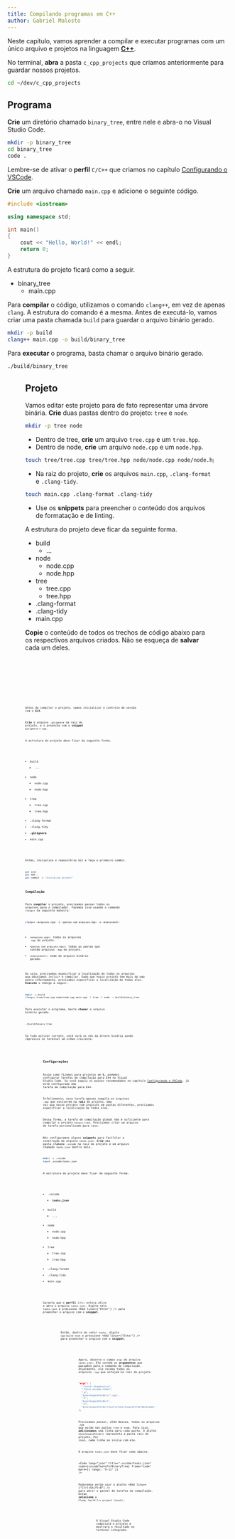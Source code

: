 ```yaml
---
title: Compilando programas em C++
author: Gabriel Malosto
---
```





Neste capítulo, vamos aprender a compilar e executar programas com um único arquivo e projetos na linguagem [**C++**](https://cplusplus.com).

No terminal, **abra** a pasta `c_cpp_projects` que criamos anteriormente para guardar nossos projetos.

```zsh title="Fedora, WSL ou Mint" frame="terminal"
cd ~/dev/c_cpp_projects
```

## Programa

**Crie** um diretório chamado `binary_tree`, entre nele e abra-o no Visual Studio Code.

```zsh title="Fedora, WSL ou Mint" frame="terminal"
mkdir -p binary_tree
cd binary_tree
code .
```

Lembre-se de ativar o **perfil** `C/C++` que criamos no capítulo [Configurando o VSCode](../vscode).

**Crie** um arquivo chamado `main.cpp` e adicione o seguinte código.

```cpp title="main.cpp" frame="code"
#include <iostream>

using namespace std;

int main()
{
    cout << "Hello, World!" << endl;
    return 0;
}
```

A estrutura do projeto ficará como a seguir.

<FileTree>

- binary_tree
  - main.cpp

</FileTree>

Para **compilar** o código, utilizamos o comando `clang++`, em vez de apenas `clang`.
A estrutura do comando é a mesma.
Antes de executá-lo, vamos criar uma pasta chamada `build` para guardar o arquivo binário gerado.

```zsh title="Fedora, WSL ou Mint" frame="terminal"
mkdir -p build
clang++ main.cpp -o build/binary_tree
```

Para **executar** o programa, basta chamar o arquivo binário gerado.

```zsh title="Fedora, WSL ou Mint" frame="terminal"
./build/binary_tree
```

<Figure
  caption={`Compilação e execução do programa "Binary Tree".`}
  images={[
    {
      src: compileRunHello,
      alt: `Terminal com os comandos para compilar e executar o programa "Binary Tree", cujo resultado é "Hello, World!"`,
    },
  ]}
/>

## Projeto

Vamos editar este projeto para de fato representar uma árvore binária.
**Crie** duas pastas dentro do projeto: `tree` e `node`.

```zsh title="Fedora, WSL ou Mint" frame="terminal"
mkdir -p tree node
```

- Dentro de tree, **crie** um arquivo `tree.cpp` e um `tree.hpp`.
- Dentro de node, **crie** um arquivo `node.cpp` e um `node.hpp`.

```zsh title="Fedora, WSL ou Mint" frame="terminal"
touch tree/tree.cpp tree/tree.hpp node/node.cpp node/node.hpp
```

- Na raiz do projeto, **crie** os arquivos `main.cpp`, `.clang-format` e `.clang-tidy`.

```zsh title="Fedora, WSL ou Mint" frame="terminal"
touch main.cpp .clang-format .clang-tidy
```

- Use os **snippets** para preencher o conteúdo dos arquivos de formatação e de linting.

A estrutura do projeto deve ficar da seguinte forma.

<FileTree>

- build
  - ...
- node
  - node.cpp
  - node.hpp
- tree
  - tree.cpp
  - tree.hpp
- .clang-format
- .clang-tidy
- main.cpp

</FileTree>

**Copie** o conteúdo de todos os trechos de código abaixo para os respectivos arquivos criados.
Não se esqueça de **salvar** cada um deles.

<Code lang="cpp" title="main.cpp" code={mainFromBinaryTree} frame="code" />

<Code
  lang="cpp"
  title="node/node.hpp"
  code={nodeHeaderFromBinaryTree}
  frame="code"
/>

<Code lang="cpp" title="node/node.cpp" code={nodeFromBinaryTree} frame="code" />

<Code
  lang="cpp"
  title="tree/tree.hpp"
  code={treeHeaderFromBinaryTree}
  frame="code"
/>

<Code lang="cpp" title="tree/tree.cpp" code={treeFromBinaryTree} frame="code" />

Antes de compilar o projeto, vamos inicializar o controle de versão com o **Git**.

**Crie** o arquivo `.gitignore` na raiz do projeto, e o preencha com o **snippet** `gitignore-c-cpp`.

A estrutura do projeto deve ficar da seguinte forma.

<FileTree>

- build
  - ...
- node
  - node.cpp
  - node.hpp
- tree
  - tree.cpp
  - tree.hpp
- .clang-format
- .clang-tidy
- **.gitignore**
- main.cpp

</FileTree>

Então, inicialize o repositório Git e faça o primeiro commit.

```zsh title="Fedora, WSL ou Mint" frame="terminal"
git init
git add .
git commit -m "Initialize project"
```

### Compilação

Para **compilar** o projeto, precisamos passar todos os arquivos para o compilador.
Fazemos isso usando o comando `clang++` da seguinte maneira:

```zsh title="Fedora, WSL ou Mint" frame="terminal"
clang++ <arquivos.cpp> -I <pastas_com_arquivos.hpp> -o <executável>
```

- `<arquivos.cpp>`: todos os arquivos `.cpp` do projeto.
- `<pastas_com_arquivos.hpp>`: todas as pastas que contêm arquivos `.hpp` do projeto.
- `<executável>`: nome do arquivo binário gerado.

Ou seja, precisamos especificar a localização de todos os arquivos que desejamos incluir e compilar.
Dado que nosso projeto tem mais de uma pasta internamente, precisamos especificar a localização de todas elas.
**Execute** o código a seguir.

```zsh title="Fedora, WSL ou Mint" frame="terminal"
mkdir -p build
clang++ tree/tree.cpp node/node.cpp main.cpp -I tree -I node -o build/binary_tree
```

Para executar o programa, basta **chamar** o arquivo binário gerado.

```zsh title="Fedora, WSL ou Mint" frame="terminal"
./build/binary_tree
```

Se tudo estiver correto, você verá os nós da árvore binária sendo impressos no terminal em ordem crescente.

<Figure
  caption={`Compilação e execução do projeto "binary_tree".`}
  images={[
    {
      src: compileRunBinaryTree,
      alt: `Terminal com os comandos para compilar e executar o projeto "binary_tree", cujo resultado é "1 3 4 5 7 8 9"`,
    },
  ]}
/>

### Configurações

Assim como fizemos para projetos em **C**, podemos configurar tarefas de compilação para **C++** no Visual Studio Code.
Se você seguiu os passos recomendados no capítulo [Configurando o VSCode](../vscode), já está configurada uma tarefa de compilação para **C++**.

Infelizmente, essa tarefa apenas compila os arquivos `.cpp` que estiverem na **raiz** do projeto.
Uma vez que nosso projeto tem arquivos em pastas diferentes, precisamos especificar a localização de todos eles.

Dessa forma, a tarefa de compilação global não é suficiente para compilar o projeto `binary_tree`.
Precisamos criar um arquivo de tarefa personalizado para isso.

Nós configuramos alguns **snippets** para facilitar a construção do arquivo `tasks.json`.
**Crie** uma pasta chamada `.vscode` na raiz do projeto e um arquivo chamado `tasks.json` dentro dela.

```zsh title="Fedora, WSL ou Mint" frame="terminal"
mkdir -p .vscode
touch .vscode/tasks.json
```

A estrutura do projeto deve ficar da seguinte forma.

<FileTree>

- .vscode
  - **tasks.json**
- build
  - ...
- node
  - node.cpp
  - node.hpp
- tree
  - tree.cpp
  - tree.hpp
- .clang-format
- .clang-tidy
- main.cpp

</FileTree>

Garanta que o **perfil** `C/C++` esteja ativo e abra o arquivo `tasks.json`.
Digite nele `tasks-json` e pressione <Kbd linux={"Enter"} /> para preencher o arquivo com o **snippet**.

<Figure
  caption={`Construção do arquivo "tasks.json".`}
  images={[
    {
      src: constructTasksJson,
      alt: `Visual Studio Code com o arquivo "tasks.json" aberto, sugerindo o preenchimento com o snippet para construção de tarefas.`,
    },
  ]}
/>

Então, dentro do vetor `tasks`, digite `cpp-build-task` e pressione <Kbd linux={"Enter"} /> para preencher o arquivo com o **snippet**.

<Figure
  caption={`Preenchimento da tarefa de compilação "cpp-build-task".`}
  images={[
    {
      src: fillBuildTask,
      alt: `Visual Studio Code com o arquivo "tasks.json" aberto, sugerindo o preenchimento com o snippet para a tarefa de compilação de C++.`,
    },
  ]}
/>

Agora, observe o campo `args` do arquivo `tasks.json`.
Ele contém os **argumentos** que passamos para o comando de compilação.
Atualmente, ele recebe todos os arquivos `.cpp` que estejam na raiz do projeto.

```json title=".vscode/tasks.json" frame="code" {5,7,9}
"args": [
  "-fcolor-diagnostics",
  "-fansi-escape-codes",
  "-g",
  "${workspaceFolder}/*.cpp",
  "-I",
  "${workspaceFolder}",
  "-o",
  "${workspaceFolder}/build/${workspaceFolderBasename}"
],
```

Precisamos passar, além desses, todos os arquivos `.cpp` que estão nas pastas `tree` e `node`.
Para isso, **adicionamos** uma linha para cada pasta.
O atalho `${workspaceFolder}` representa a pasta raiz do projeto.
Por isso, cada linha se inicia com ele.

O arquivo `tasks.json` deve ficar como abaixo.

<Code
  lang="json"
  title=".vscode/tasks.json"
  code={vscodeTasksForBinaryTree}
  frame="code"
  mark={{ range: "9-11" }}
/>

Poderemos então usar o atalho <Kbd linux={"Ctrl+Shift+B"} /> para abrir o painel de tarefas de compilação.
Então **selecione** a `Clang: build C++ project (Local)`.

<Figure
  caption={`Compilação do projeto "binary_tree" com a tarefa personalizada.`}
  images={[
    {
      src: buildLocal,
      alt: `Visual Studio Code com o painel de tarefas aberto, mostrando a tarefa "Clang: build C++ project (Local)" selecionada.`,
    },
  ]}
/>

O Visual Studio Code compilará o projeto e mostrará o resultado no terminal integrado.

<Figure
  caption={`Saída da compilação do projeto "binary_tree".`}
  images={[
    {
      src: localOutput,
      alt: `Terminal integrado do Visual Studio Code com a saída da compilação do projeto "binary_tree".`,
    },
  ]}
/>
